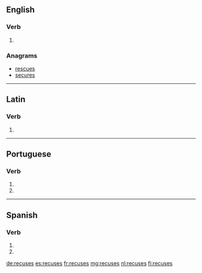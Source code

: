 ==English==

===Verb===
{{head|en}}

# {{en-third-person singular of|recuse}}

===Anagrams===
* [[rescues#English|rescues]]
* [[secures#English|secures]]

----

==Latin==

===Verb===
{{la-verb-form|recūsēs}}

# {{conjugation of|recūsō||2|s|pres|act|sub|lang=la}}

----

==Portuguese==

===Verb===
{{pt-verb-form}}

# {{conjugation of|recusar||2|s|present|subjunctive|lang=pt}}
# {{conjugation of|recusar||2|s|negative|imperative|lang=pt}}

----

==Spanish==

===Verb===
{{es-verb-form|recusar}}

# {{es-verb form of|ending=ar|mood=imperative|sense=negative|pers=2|formal=no|number=singular|recusar}}
# {{es-verb form of|ending=ar|mood=subjunctive|tense=present|pers=2|formal=no|number=singular|recusar}}

[[de:recuses]]
[[es:recuses]]
[[fr:recuses]]
[[mg:recuses]]
[[nl:recuses]]
[[fi:recuses]]